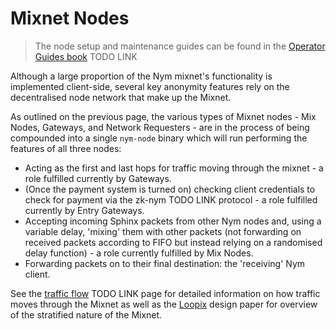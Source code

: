 # Mixnet Nodes

> The node setup and maintenance guides can be found in the [Operator Guides book]() TODO LINK

Although a large proportion of the Nym mixnet's functionality is implemented client-side, several key anonymity features rely on the decentralised node network that make up the Mixnet.

As outlined on the previous page, the various types of Mixnet nodes - Mix Nodes, Gateways, and Network Requesters - are in the process of being compounded into a single `nym-node` binary which will run performing the features of all three nodes:
- Acting as the first and last hops for traffic moving through the mixnet - a role fulfilled currently by Gateways.
- (Once the payment system is turned on) checking client credentials to check for payment via the zk-nym TODO LINK protocol - a role fulfilled currently by Entry Gateways.
- Accepting incoming Sphinx packets from other Nym nodes and, using a variable delay, 'mixing' them with other packets (not forwarding on received packets according to FIFO but instead relying on a randomised delay function) - a role currently fulfilled by Mix Nodes.
- Forwarding packets on to their final destination: the 'receiving' Nym client.

See the [traffic flow]() TODO LINK page for detailed information on how traffic moves through the Mixnet as well as the [Loopix](https://arxiv.org/pdf/1703.00536) design paper for overview of the stratified nature of the Mixnet.
